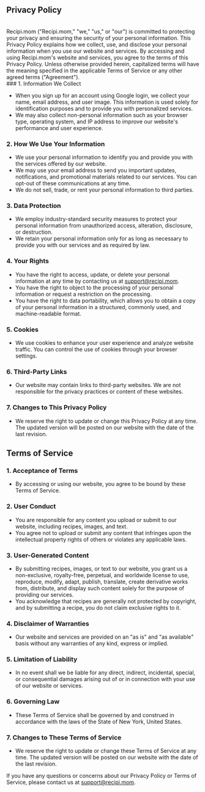 ## Privacy Policy

<br />
Recipi.mom ("Recipi.mom," "we," "us," or "our") is committed to protecting your privacy
and ensuring the security of your personal information. This Privacy Policy explains
how we collect, use, and disclose your personal information when you use our website
and services. By accessing and using Recipi.mom's website and services, you agree
to the terms of this Privacy Policy. Unless otherwise provided herein, capitalized
terms will have the meaning specified in the applicable Terms of Service or any other
agreed terms ("Agreement").

<br />
### 1. Information We Collect

- When you sign up for an account using Google login, we collect your name,
  email address, and user image. This information is used solely for
  identification purposes and to provide you with personalized services.
- We may also collect non-personal information such as your browser type,
  operating system, and IP address to improve our website's performance and user
  experience.

### 2. How We Use Your Information

- We use your personal information to identify you and provide you with the
  services offered by our website.
- We may use your email address to send you important updates, notifications,
  and promotional materials related to our services. You can opt-out of these
  communications at any time.
- We do not sell, trade, or rent your personal information to third parties.

### 3. Data Protection

- We employ industry-standard security measures to protect your personal
  information from unauthorized access, alteration, disclosure, or destruction.
- We retain your personal information only for as long as necessary to provide
  you with our services and as required by law.

### 4. Your Rights

- You have the right to access, update, or delete your personal information at
  any time by contacting us at support@recipi.mom.
- You have the right to object to the processing of your personal information or
  request a restriction on the processing.
- You have the right to data portability, which allows you to obtain a copy of
  your personal information in a structured, commonly used, and machine-readable
  format.

### 5. Cookies

- We use cookies to enhance your user experience and analyze website traffic.
  You can control the use of cookies through your browser settings.

### 6. Third-Party Links

- Our website may contain links to third-party websites. We are not responsible
  for the privacy practices or content of these websites.

### 7. Changes to This Privacy Policy

- We reserve the right to update or change this Privacy Policy at any time. The
  updated version will be posted on our website with the date of the last
  revision.

## Terms of Service

### 1. Acceptance of Terms

- By accessing or using our website, you agree to be bound by these Terms of
  Service.

### 2. User Conduct

- You are responsible for any content you upload or submit to our website,
  including recipes, images, and text.
- You agree not to upload or submit any content that infringes upon the
  intellectual property rights of others or violates any applicable laws.

### 3. User-Generated Content

- By submitting recipes, images, or text to our website, you grant us a
  non-exclusive, royalty-free, perpetual, and worldwide license to use,
  reproduce, modify, adapt, publish, translate, create derivative works from,
  distribute, and display such content solely for the purpose of providing our
  services.
- You acknowledge that recipes are generally not protected by copyright, and by
  submitting a recipe, you do not claim exclusive rights to it.

### 4. Disclaimer of Warranties

- Our website and services are provided on an "as is" and "as available" basis
  without any warranties of any kind, express or implied.

### 5. Limitation of Liability

- In no event shall we be liable for any direct, indirect, incidental, special,
  or consequential damages arising out of or in connection with your use of our
  website or services.

### 6. Governing Law

- These Terms of Service shall be governed by and construed in accordance with
  the laws of the State of New York, United States.

### 7. Changes to These Terms of Service

- We reserve the right to update or change these Terms of Service at any time.
  The updated version will be posted on our website with the date of the last
  revision.

If you have any questions or concerns about our Privacy Policy or Terms of
Service, please contact us at support@recipi.mom.
